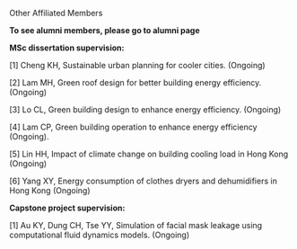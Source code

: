 <SubTitle>Other Affiliated Members</SubTitle>

**To see alumni members, please go to alumni page**

**MSc dissertation supervision:**

[1] Cheng KH, Sustainable urban planning for cooler cities. (Ongoing)

[2] Lam MH, Green roof design for better building energy efficiency. (Ongoing)

[3] Lo CL, Green building design to enhance energy efficiency. (Ongoing)

[4] Lam CP, Green building operation to enhance energy efficiency (Ongoing).

[5] Lin HH, Impact of climate change on building cooling load in Hong Kong (Ongoing)

[6] Yang XY, Energy consumption of clothes dryers and dehumidifiers in Hong Kong (Ongoing)

**Capstone project supervision:**

[1] Au KY, Dung CH, Tse YY, Simulation of facial mask leakage using computational fluid dynamics models. (Ongoing)​
